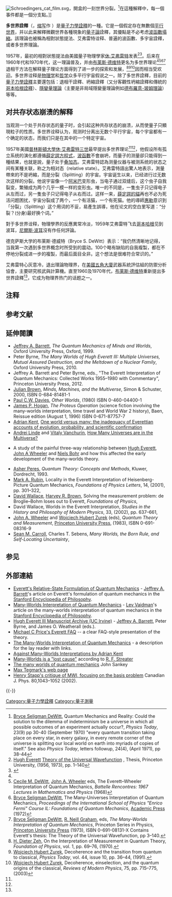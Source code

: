 {{NoteTA
|G1 = 物理學
}}

[[File:Schroedingers_cat_film.svg|thumb]]，開盒的一刻世界分裂。<ref name="dewitt71">[[Bryce_Seligman_DeWitt|Bryce Seligman DeWitt]], Quantum Mechanics and Reality: Could the solution to the dilemma of indeterminism be a universe in which all possible outcomes of an experiment actually occur?, ''Physics Today'', 23(9) pp 30-40 (September 1970) "every quantum transition taking place on every star, in every galaxy, in every remote corner of the universe is splitting our local world on earth into myriads of copies of itself." See also ''Physics Today'', letters followup, 24(4), (April 1971), pp 38-44</ref>在這種解釋中，每一個事件都是一個分支點。]]

'''多世界詮釋'''（{{lang-en|the '''many-worlds interpretation'''}}，[[缩写|缩写]]作 {{lang|en|'''MWI'''}}）是[[量子力學詮釋|量子力學詮釋]]的一種。它是一個假定存在無數個[[平行世界|平行世界]]，并以此来解釋微觀世界各種現象的[[量子论|量子論]]詮釋，其優點是不必考虑[[波函數塌縮|波函數塌縮]]。該理論也被稱為相對狀態提法、艾弗雷特诠释、普遍的波函數、多宇宙詮釋，或者多世界理論。

1957年，最初的相對狀態提法由美國量子物理學家[[休·艾弗雷特三世|休·艾弗雷特]]发表<ref name=everett56>[[Hugh_Everett|Hugh Everett]] [http://www.pbs.org/wgbh/nova/manyworlds/pdf/dissertation.pdf Theory of the Universal Wavefunction] {{Wayback|url=http://www.pbs.org/wgbh/nova/manyworlds/pdf/dissertation.pdf |date=20121016151021 }}, Thesis, Princeton University, (1956, 1973), pp. 1–140</ref><ref name=everett57>{{cite journal | last1 = Everett | first1 = Hugh | authorlink = Hugh Everett | year = 1957 | title = Relative State Formulation of Quantum Mechanics | url = http://www.univer.omsk.su/omsk/Sci/Everett/paper1957.html | journal = Reviews of Modern Physics | volume = 29 | issue =  | pages = 454–462 | bibcode = 1957RvMP...29..454E | doi = 10.1103/RevModPhys.29.454 | deadurl = yes | archiveurl = https://web.archive.org/web/20111027191052/http://www.univer.omsk.su/omsk/Sci/Everett/paper1957.html | archivedate = 2011-10-27 | access-date = 2012-07-16 }}</ref>。后来在1960年代和1970年代，这一理論普及，并由[[布莱斯·德维特|布莱斯·德维特]]更名为多世界理论<ref name=dewitt71/><ref name=dewitt67>[[Cecile_M._DeWitt|Cecile M. DeWitt]], [[John_A._Wheeler|John A. Wheeler]] eds, The Everett–Wheeler Interpretation of Quantum Mechanics, ''Battelle Rencontres: 1967 Lectures in Mathematics and Physics'' (1968)</ref><ref name=dewitt72>[[Bryce_Seligman_DeWitt|Bryce Seligman DeWitt]], The Many-Universes Interpretation of Quantum Mechanics, ''Proceedings of the International School of Physics "Enrico Fermi" Course IL: Foundations of Quantum Mechanics'', [[Academic_Press|Academic Press]] (1972)</ref><ref name=dewitt73>[[Bryce_Seligman_DeWitt|Bryce Seligman DeWitt]], [[R._Neill_Graham|R. Neill Graham]], eds, ''The Many-Worlds Interpretation of Quantum Mechanics'', Princeton Series in Physics, [[Princeton_University_Press|Princeton University Press]] (1973), ISBN 0-691-08131-X Contains Everett's thesis: The Theory of the Universal Wavefunction, pp 3–140.</ref>退相干方法在解释量子理论方面得到了进一步的探索和发展，<ref name=zeh>[[H._Dieter_Zeh|H. Dieter Zeh]], On the Interpretation of Measurement in Quantum Theory, ''Foundation of Physics'', vol. 1, pp. 69–76, (1970).</ref><ref name=zurek91>[[Wojciech_Hubert_Zurek|Wojciech Hubert Zurek]], Decoherence and the transition from quantum to classical, ''Physics Today'', vol. 44, issue 10, pp. 36–44, (1991).</ref><ref name=zurek03>[[Wojciech_Hubert_Zurek|Wojciech Hubert Zurek]], Decoherence, einselection, and the quantum origins of the classical, ''Reviews of Modern Physics'', 75, pp. 715–775, (2003)</ref>因而相当受欢迎。多世界诠释是[[物理学|物理学]]和[[哲学|哲学]]众多平行宇宙假说之一。除了多世界詮釋，目前的[[量子力學詮釋|量子力學詮釋]]主要還包括：退相干詮釋、坍縮詮釋（又分客觀性坍縮詮釋和傳統的[[哥本哈根詮釋|哥本哈根詮釋]]）、[[隱變量理論|隱變量理論]]（主要是非局域隱變量理論例如[[德布羅意-玻姆理論|德布羅意-玻姆理論]]）等等。

== 对共存状态崩溃的解释 ==
当观测一个处于共存状态的量子时，会引起这种共存状态的崩溃，从而使量子只顯現粒子的性质{{NoteTag|微观[[粒子|粒子]]同时存在多个状态，又称为[[叠加态|叠加态]]，这是因为微观粒子具有[[波|波]]的性质。}}。多世界诠释认为，观测时分离出无数个平行宇宙，每个宇宙都有一个确定的状态，而我们只是在其中的一个特定宇宙。

1957年美國[[普林斯頓大學|普林斯頓大學]][[休·艾弗雷特三世|休·艾弗雷特三世]]最早提出多世界理论<ref name="everett56"/><ref name="everett57"/>，他假设所有孤立系统的演化都遵循[[薛定諤方程式|薛定諤方程式]]，[[波函數|波函數]]不會崩坍，而量子的测量卻只能得到一種结果，也就是說，量子处于[[叠加态|叠加态]]。艾弗雷特認為测量仪器与被测系统的状态之间有某種关联，称之为相对态（relative state）。艾弗雷特語出驚人地表示，測量帶來的不是坍縮，而是分裂（Splitting）的宇宙。宇宙诞生以来，已经进行过无数次这样的分裂。他说宇宙像一个[[阿米巴|阿米巴]]变形虫，当电子通过双缝后，这个虫子自我裂变，繁殖成为两个几乎一模一样的变形虫。唯一的不同是，一隻虫子只记得电子从左而过，另一隻虫子只记得电子从右而过。这样一来，[[薛定諤的貓|薛定諤的貓]]再也不必为死活问题困扰，宇宙分裂成了两个，一个有活猫，一个有死猫{{NoteTag|格利賓在《尋找薛丁格猫》书中写道：“埃弗雷特……指出两隻猫都是真实的。有一隻活猫，有一隻死猫，但它们位于不同的世界中。问题并不在于盒內的放射性原子是否衰变，而在于它既衰变又不衰变。当我们向盒子里看时，整个世界分裂成它自己的两个版本。这两个版本在其他各方面都是一致的。唯一的差别在其中一個版本中，原子衰变了，猫死了；而在另一版本中，原子没有衰变，猫还活着。”}}。他的導師[[約翰·惠勒|惠勒]]意识到「分裂」（Splitting）这个用词的不妥，易產生誤導，他在论文的空白里写道：“分裂？(分身)最好换个词。”

對于多世界诠释，物理學界的反應異常冷淡，1959年艾弗雷特飞去[[哥本哈根|哥本哈根]]见到波耳，[[尼爾斯·波耳|尼爾斯·波耳]]沒有作任何評論。

{{fact|[[爱因斯坦|爱因斯坦]]曾说：“我不能相信，仅仅是因为看了它一眼，一只老鼠就使得宇宙发生剧烈的改变。”}}德克萨斯大学的布莱斯·德威特（Bryce S. DeWitt）表示：“我仍然清晰地记得，当我第一次遇到多世界概念时所受到的震动。100个略有缺陷的自我複製，都在不停地分裂成进一步的複製，而最后面目全非。这个想法是很难符合常识的。”

艾弗雷特心灰意冷，退出理論物理界，在[[美國|美國]][[五角大廈|五角大廈]]武器系統評估組的防禦分析協會，主要研究核武與計算機。直至1960及1970年代，[[布莱斯·德维特|布莱斯·德维特]]重新提出多世界詮釋<ref name="dewitt71"/>，它成为物理界热门的话题之一。

== 注释 ==
{{NoteFoot}}

== 参考文献 ==
{{Reflist|30em}}

== 延伸閱讀 ==
{{refbegin|30em}}
* [[Jeffrey_A._Barrett|Jeffrey A. Barrett]], ''The Quantum Mechanics of Minds and Worlds'', Oxford University Press, Oxford, 1999.
* Peter Byrne, ''The Many Worlds of Hugh Everett III: Multiple Universes, Mutual Assured Destruction, and the Meltdown of a Nuclear Family'', Oxford University Press, 2010.
* Jeffrey A. Barrett and Peter Byrne, eds., "The Everett Interpretation of Quantum Mechanics: Collected Works 1955–1980 with Commentary", Princeton University Press, 2012.
* [[Julian_Brown|Julian Brown]], ''Minds, Machines, and the Multiverse'', Simon & Schuster, 2000, ISBN 0-684-81481-1
* [[Paul_C.W._Davies|Paul C.W. Davies]], ''Other Worlds'', (1980) ISBN 0-460-04400-1
* [[James_P._Hogan_(writer)|James P. Hogan]], ''The Proteus Operation'' (science fiction involving the many-worlds interpretation, time travel and World War 2 history), Baen, Reissue edition (August 1, 1996) ISBN 0-671-87757-7
* [[Adrian_Kent|Adrian Kent]], [http://arxiv.org/abs/0905.0624 One world versus many: the inadequacy of Everettian accounts of evolution, probability, and scientific confirmation]{{Wayback|url=http://arxiv.org/abs/0905.0624 |date=20140829230902 }}
* [[Andrei_Linde|Andrei Linde]] and [[Vitaly_Vanchurin|Vitaly Vanchurin]], [http://arxiv.org/abs/0910.1589v1 How Many Universes are in the Multiverse?]{{Wayback|url=http://arxiv.org/abs/0910.1589v1 |date=20150903222519 }}
* {{cite journal | last1 = Osnaghi | first1 = Stefano | last2 = Freitas | first2 = Fabio | last3 = Olival Freire | first3 = Jr | year = 2009 | title = The Origin of the Everettian Heresy | url = http://stefano.osnaghi.free.fr/Everett.pdf | format = PDF | journal = Studies in History and Philosophy of Modern Physics | volume = 40 | issue =  | pages = 97–123 | doi = 10.1016/j.shpsb.2008.10.002 | author =  | access-date = 2016-08-25 | archive-url = https://web.archive.org/web/20160528110359/http://stefano.osnaghi.free.fr/Everett.pdf | archive-date = 2016-05-28 | dead-url = yes }} A study of the painful three-way relationship between [[Hugh_Everett|Hugh Everett]], [[John_A_Wheeler|John A Wheeler]] and [[Niels_Bohr|Niels Bohr]] and how this affected the early development of the many-worlds theory.
* [[Asher_Peres|Asher Peres]], ''Quantum Theory: Concepts and Methods'', Kluwer, Dordrecht, 1993.
* [[Mark_A._Rubin|Mark A. Rubin]], Locality in the Everett Interpretation of Heisenberg-Picture Quantum Mechanics, ''Foundations of Physics Letters'', 14, (2001), pp. 301–322, {{arxiv|quant-ph/0103079}}
* [[David_Wallace_(philosopher)|David Wallace]], [[Harvey_Brown_(philosopher)|Harvey R. Brown]], Solving the measurement problem: de Broglie–Bohm loses out to Everett, ''Foundations of Physics'', {{arxiv|quant-ph/0403094}}
* David Wallace, Worlds in the Everett Interpretation, ''Studies in the History and Philosophy of Modern Physics'', 33, (2002), pp. 637–661, {{arxiv|quant-ph/0103092}}
* [[John_A._Wheeler|John A. Wheeler]] and [[Wojciech_Hubert_Zurek|Wojciech Hubert Zurek]] (eds), ''Quantum Theory and Measurement'', [[Princeton_University_Press|Princeton University Press]], (1983), ISBN 0-691-08316-9
* [[Sean_M._Carroll|Sean M. Carroll]], Charles T. Sebens, ''Many Worlds, the Born Rule, and Self-Locating Uncertainty'', {{arxiv|1405.7907}}
{{refend}}

== 参见 ==
{{Portal box|物理学|神话}}
{{cmn|2|
* [[量子论|量子论]]
* [[哥本哈根诠释|哥本哈根诠释]]
* [[爱因斯坦-波多尔斯基-罗森佯谬|爱因斯坦-波多尔斯基-罗森佯谬]]
* [[量子力學詮釋|量子力學詮釋]]
* [[平行宇宙|平行宇宙]]
* [[量子自杀|量子自杀]]- 一個[[思想實驗|思想實驗]]
* [[波函數塌縮|波函數塌縮]]
* [[一致性歷史詮釋|一致性歷史詮釋]]
*[[多重宇宙論|多重宇宙論]]
}}

== 外部連結 ==
{{Sister project links|Many-worlds interpretation}}
* [http://plato.stanford.edu/entries/qm-everett/ Everett's Relative-State Formulation of Quantum Mechanics]{{Wayback|url=http://plato.stanford.edu/entries/qm-everett/ |date=20120916080955 }} - [[Jeffrey_A._Barrett|Jeffrey A. Barrett]]'s article on Everett's formulation of quantum mechanics in the [[Stanford_Encyclopedia_of_Philosophy|Stanford Encyclopedia of Philosophy]].
* [http://plato.stanford.edu/entries/qm-manyworlds/ Many-Worlds Interpretation of Quantum Mechanics]{{Wayback|url=http://plato.stanford.edu/entries/qm-manyworlds/ |date=20191209220612 }} - [[Lev_Vaidman|Lev Vaidman]]'s article on the many-worlds interpretation of quantum mechanics in the [[Stanford_Encyclopedia_of_Philosophy|Stanford Encyclopedia of Philosophy]].
* [http://ucispace.lib.uci.edu/handle/10575/1060 Hugh Everett III Manuscript Archive (UC Irvine)]{{Wayback|url=http://ucispace.lib.uci.edu/handle/10575/1060 |date=20120508211614 }} - [[Jeffrey_A._Barrett|Jeffrey A. Barrett]], Peter Byrne, and James O. Weatherall (eds.).
* [http://www.hedweb.com/manworld.htm Michael C Price's Everett FAQ]{{Wayback|url=http://www.hedweb.com/manworld.htm |date=20120717023703 }} -- a clear FAQ-style presentation of the theory.
* [http://frombob.to/many.html The Many-Worlds Interpretation of Quantum Mechanics]{{Wayback|url=http://frombob.to/many.html |date=20120710050832 }} - a description for the lay reader with links.
* [http://arxiv.org/abs/gr-qc/9703089 Against Many-Worlds Interpretations by Adrian Kent]{{Wayback|url=http://arxiv.org/abs/gr-qc/9703089 |date=20141123215351 }}
* [https://web.archive.org/web/20050403215217/http://www.mth.kcl.ac.uk/~streater/lostcauses.html#XII Many-Worlds is a  "lost cause"] according to [[Ray_Streater|R. F. Streater]]
* [http://www.johnsankey.ca/qm.html The many worlds of quantum mechanics]{{Wayback|url=http://www.johnsankey.ca/qm.html |date=20120117091013 }} John Sankey
* [http://space.mit.edu/home/tegmark/quantum.html Max Tegmark's web page]{{Wayback|url=http://space.mit.edu/home/tegmark/quantum.html |date=20190324093627 }}
* [http://www-physics.lbl.gov/~stapp/bp.PDF Henry Stapp's critique of MWI, focusing on the basis problem]{{Wayback|url=http://www-physics.lbl.gov/~stapp/bp.PDF |date=20120506055417 }} Canadian J. Phys. 80,1043–1052 (2002).
{{-}}
{{Quantum mechanics topics}}
{{Time travel}}

[[Category:量子力學詮釋|Category:量子力學詮釋]]
[[Category:量子測量|Category:量子測量]]